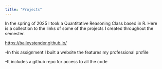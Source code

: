 ```yaml
---
title: "Projects"
---
```


In the spring of 2025 I took a Quantitative Reasoning Class based in R. Here is a collection to the links of some of the projects I created throughout the semester.

<https://baileystender.github.io/>

-In this assignment I built a website the features my professional profile

-It includes a github repo for access to all the code
